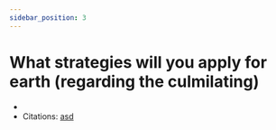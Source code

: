 ```yaml
---
sidebar_position: 3
---
```

# What strategies will you apply for earth (regarding the culmilating)
- 
- Citations: [asd](https://www.britannica.com/science/bacteria/Evolution-of-bacteria)
